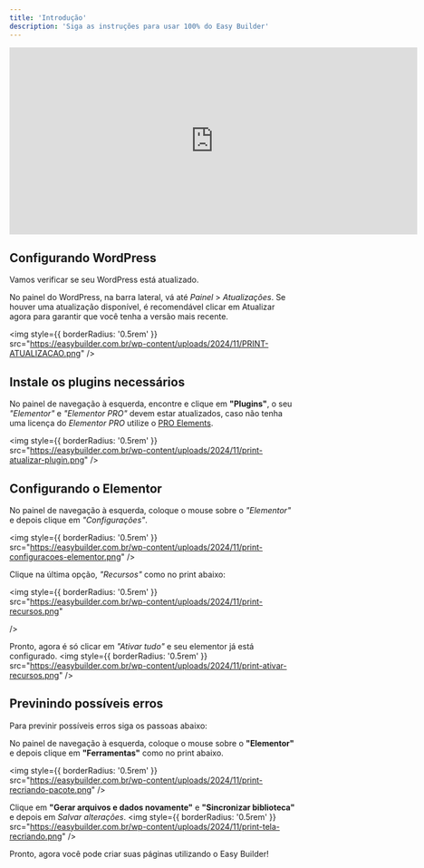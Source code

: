 ```yaml
---
title: 'Introdução'
description: 'Siga as instruções para usar 100% do Easy Builder'
---
```


<Frame>
  <iframe
    width="720"
    height="330"
    src="https://www.youtube.com/embed/wbn1L-cEEUc"
    title="YouTube video player"
    frameBorder="0"
    allow="accelerometer; autoplay; clipboard-write; encrypted-media; gyroscope; picture-in-picture"
    allowFullScreen
  ></iframe>
</Frame>

## Configurando WordPress

Vamos verificar se seu WordPress está atualizado.

No painel do WordPress, na barra lateral, vá até *Painel* > *Atualizações*. Se houver uma atualização disponível, é recomendável clicar em Atualizar agora para garantir que você tenha a versão mais recente.

<img
  style={{ borderRadius: '0.5rem' }}
  src="https://easybuilder.com.br/wp-content/uploads/2024/11/PRINT-ATUALIZACAO.png"
/>

## Instale os plugins necessários

No painel de navegação à esquerda, encontre e clique em **"Plugins"**, o seu *"Elementor"* e *"Elementor PRO"* devem estar atualizados, caso não tenha uma licença do *Elementor PRO* utilize o [PRO Elements](https://proelements.org/).

<img
  style={{ borderRadius: '0.5rem' }}
  src="https://easybuilder.com.br/wp-content/uploads/2024/11/print-atualizar-plugin.png"
/>

## Configurando o Elementor

No painel de navegação à esquerda, coloque o mouse sobre o *"Elementor"* e depois clique em *"Configurações"*.

<img
  style={{ borderRadius: '0.5rem' }}
  src="https://easybuilder.com.br/wp-content/uploads/2024/11/print-configuracoes-elementor.png"
/>

Clique na última opção, *"Recursos"* como no print abaixo:

<img
  style={{ borderRadius: '0.5rem' }}
  src="https://easybuilder.com.br/wp-content/uploads/2024/11/print-recursos.png"
  
/>

Pronto, agora é só clicar em *"Ativar tudo"* e seu elementor já está configurado.
<img
  style={{ borderRadius: '0.5rem' }}
  src="https://easybuilder.com.br/wp-content/uploads/2024/11/print-ativar-recursos.png"
/>

## Previnindo possíveis erros

Para previnir possíveis erros siga os passoas abaixo: 

No painel de navegação à esquerda, coloque o mouse sobre o **"Elementor"** e depois clique em **"Ferramentas"** como no print abaixo.

<img
  style={{ borderRadius: '0.5rem' }}
  src="https://easybuilder.com.br/wp-content/uploads/2024/11/print-recriando-pacote.png"
/>

Clique em **"Gerar arquivos e dados novamente"** e **"Sincronizar biblioteca"** e depois em *Salvar alterações*.
<img
  style={{ borderRadius: '0.5rem' }}
  src="https://easybuilder.com.br/wp-content/uploads/2024/11/print-tela-recriando.png"
/>

Pronto, agora você pode criar suas páginas utilizando o Easy Builder!